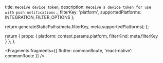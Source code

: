   title: `Receive device token`,
  description: `Receive a device token for use with push notifications.`,
  filterKey: 'platform',
  supportedPlatforms: INTEGRATION_FILTER_OPTIONS
};



  return generateStaticPaths(meta.filterKey, meta.supportedPlatforms);
};

  return {
    props: {
      platform: context.params.platform,
      filterKind: meta.filterKey
    }
  };
};


<Fragments fragments={{ flutter: commonRoute, 'react-native': commonRoute }} />
